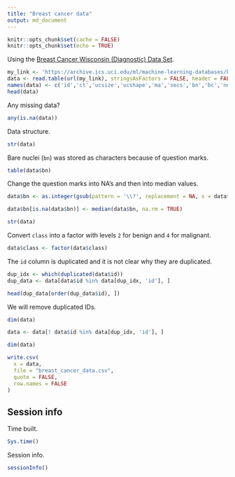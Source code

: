 ```yaml
---
title: "Breast cancer data"
output: md_document
---
```


```r
knitr::opts_chunk$set(cache = FALSE)
knitr::opts_chunk$set(echo = TRUE)
```

Using the [Breast Cancer Wisconsin (Diagnostic) Data Set](https://archive.ics.uci.edu/ml/datasets/Breast+Cancer+Wisconsin+(Diagnostic)).

```r
my_link <- 'https://archive.ics.uci.edu/ml/machine-learning-databases/breast-cancer-wisconsin/breast-cancer-wisconsin.data'
data <- read.table(url(my_link), stringsAsFactors = FALSE, header = FALSE, sep = ',')
names(data) <- c('id','ct','ucsize','ucshape','ma','secs','bn','bc','nn','miti','class')
head(data)
```

Any missing data?

```r
any(is.na(data))
```

Data structure.

```r
str(data)
```

Bare nuclei (`bn`) was stored as characters because of question marks.

```r
table(data$bn)
```

Change the question marks into NA's and then into median values.

```r
data$bn <- as.integer(gsub(pattern = '\\?', replacement = NA, x = data$bn))

data$bn[is.na(data$bn)] <- median(data$bn, na.rm = TRUE)

str(data)
```

Convert `class` into a factor with levels `2` for benign and `4` for malignant.

```r
data$class <- factor(data$class)
```

The `id` column is duplicated and it is not clear why they are duplicated.

```r
dup_idx <- which(duplicated(data$id))
dup_data <- data[data$id %in% data[dup_idx, 'id'], ]

head(dup_data[order(dup_data$id), ])
```

We will remove duplicated IDs.

```r
dim(data)

data <- data[! data$id %in% data[dup_idx, 'id'], ]

dim(data)

write.csv(
  x = data,
  file = "breast_cancer_data.csv",
  quote = FALSE,
  row.names = FALSE
)
```

## Session info

Time built.

```r
Sys.time()
```

Session info.

```r
sessionInfo()
```

